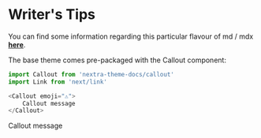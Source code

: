  
# Writer's Tips

You can find some information regarding this particular flavour of md / mdx [**here**](https://nextra.vercel.app/features/mdx).

The base theme comes pre-packaged with the Callout component:
```js
import Callout from 'nextra-theme-docs/callout'
import Link from 'next/link'

<Callout emoji="⚠️">
    Callout message
</Callout>
```
<Callout emoji="⚠️">
    Callout message
</Callout>


